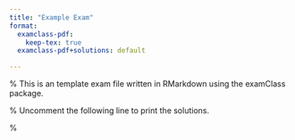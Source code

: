 ```yaml
---
title: "Example Exam"
format: 
  examclass-pdf:
    keep-tex: true
  examclass-pdf+solutions: default

---
```


% This is an template exam file written in RMarkdown using the examClass package. 

% Uncomment the following line to print the solutions.

%\printanswers


\begin{instructions}
\begin{center}
\textbf{These are some instructions for the students.}
\end{center}
\end{instructions}



\begin{opt_printanswers}
These are some things that will only be printed if solutions are being printed. It might include general instructions for graders.

Here we can also include a grade table:

\begin{center}
\gradetable[v][questions]
\end{center}

\end{opt_printanswers}

\newpage

\begin{questions}


%
%
% ----------- Question 1 -----------
%
%
\titledquestion{Basic question with R code chunk}[4]

Text of the first question. The question will be worth 4 points.

R code chunks can be included in questions (or solutions).
```r
x <- rnorm(100)
y <- x + rnorm(100)
plot(x, y)
```

Because we have specified "[2in]" in the solution command below, two inches of blank space will be left here when solutions are not being printed.

\begin{solution}[2in]
Solution to the first question. Two inches of blank space will be left here when solutions are not being printed.
\end{solution}

\newpage
%
%
% ----------- Question 2 -----------
%
%


\titledquestion{Basic question with parts}

It is easy to add parts and subparts to a question.

When a question has parts, the total points for the question will be calculated automatically from the points for the parts.

\begin{parts}

\part[3]

Text of the first part. This part will be worth 3 points.

\begin{solution}[1in]
Solution for the first part.
\end{solution}

\part

Text of the second part. This part has subparts, so its points will be calculated automatically from the points for the subparts.

\begin{subparts}

\subpart[1]
Text of the first subpart. The subpart will be worth 1 point.

\begin{solution}
Solution for the first subpart.
\end{solution}

\subpart[2]
Text of the second subpart.

\begin{solution}
Solution for the second subpart.
\end{solution}

\end{subparts}
\end{parts}

\newpage
%
%
% ----------- Question 3 -----------
%
%

\titledquestion{Demonstrating multiple choice and true/false questions}

\begin{parts}

\part[3]

Please select the correct answer.

\begin{checkboxes}
\choice First incorrect choice.
\CorrectChoice This choice is correct.
\choice Second incorrect choice.
\end{checkboxes}

\part

Mark the following statements as true or false.

\begin{true_false_questions}
\tfitem{A correct statement}{T}
\tfitem{An incorrect statement}{F}
\tfitem{Another incorrect statement}{F}
\end{true_false_questions}

\end{parts}


\end{questions}

\newpage

\begin{opt_notprintanswers}
\begin{center}
\textbf{This text will only be printed if when we are not printing solutions. You might use this environment to print z-tables or formula sheets at the end of the exam.}
\end{center}
\end{opt_notprintanswers}



